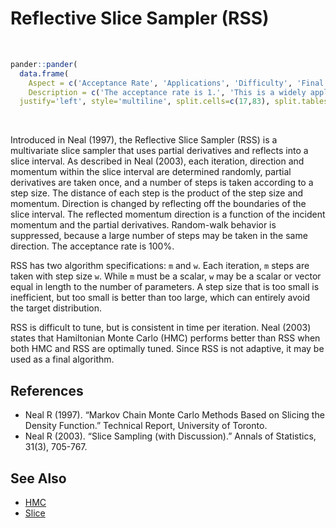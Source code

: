 # Reflective Slice Sampler (<a name='rss'>RSS</a>)

<br>
```r
pander::pander(
  data.frame(
    Aspect = c('Acceptance Rate', 'Applications', 'Difficulty', 'Final Algorithm?', 'Proposal'),
    Description = c('The acceptance rate is 1.', 'This is a widely applicable, general-purpose algorithm.','This algorithm is difficult to tune. There are two tuning parameters: the number of steps to take, and the step size.','Yes.', 'Multivariate.')),
  justify='left', style='multiline', split.cells=c(17,83), split.tables=Inf)
```

<br>

Introduced in Neal (1997), the Reflective Slice Sampler (RSS) is a multivariate slice sampler that uses partial derivatives and reflects into a slice interval. As described in Neal (2003), each iteration, direction and momentum within the slice interval are determined randomly, partial derivatives are taken once, and a number of steps is taken according to a step size. The distance of each step is the product of the step size and momentum. Direction is changed by reflecting off the boundaries of the slice interval. The reflected momentum direction is a function of the incident momentum and the partial derivatives. Random-walk behavior is suppressed, because a large number of steps may be taken in the same direction. The acceptance rate is 100%.

RSS has two algorithm specifications: `m` and `w`. Each iteration, `m` steps are taken with step size `w`. While `m` must be a scalar, `w` may be a scalar or vector equal in length to the number of parameters. A step size that is too small is inefficient, but too small is better than too large, which can entirely avoid the target distribution.

RSS is difficult to tune, but is consistent in time per iteration. Neal (2003) states that Hamiltonian Monte Carlo (HMC) performs better than RSS when both HMC and RSS are optimally tuned. Since RSS is not adaptive, it may be used as a final algorithm.

## References

- Neal R (1997). "Markov Chain Monte Carlo Methods Based on Slicing the Density Function." Technical Report, University of Toronto.
- Neal R (2003). "Slice Sampling (with Discussion)." Annals of Statistics, 31(3), 705-767.

## See Also

- [HMC](#hmc)
- [Slice](#slice)

